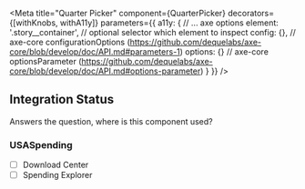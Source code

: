 

<Meta
    title="Quarter Picker"
    component={QuarterPicker}
    decorators={[withKnobs, withA11y]}
    parameters={{
        a11y: {
            // ... axe options
            element: '.story__container', // optional selector which element to inspect
            config: {}, // axe-core configurationOptions (https://github.com/dequelabs/axe-core/blob/develop/doc/API.md#parameters-1)
            options: {} // axe-core optionsParameter (https://github.com/dequelabs/axe-core/blob/develop/doc/API.md#options-parameter)
        }
    }}
/>

<Preview>
    <Story name="Default">
        <QuarterPickerWrapper>
            <QuarterPicker disabledQuarters={[]} />
        </QuarterPickerWrapper>
    </Story>
    <Story name="Cumulative Picker">
        <QuarterPickerCumulative>
            <QuarterPicker disabledQuarters={[]} isCumulative />
        </QuarterPickerCumulative>
    </Story>
    <Story name="w/ Periods">
        <QuarterPickerWithPeriods>
            <QuarterPicker disabledPeriods={['10', '11', '12']} showPeriods />
        </QuarterPickerWithPeriods>
    </Story>
</Preview>

<Props of={QuarterPicker} />

## Integration Status
Answers the question, where is this component used?

### USASpending
- [ ] Download Center
- [ ] Spending Explorer
